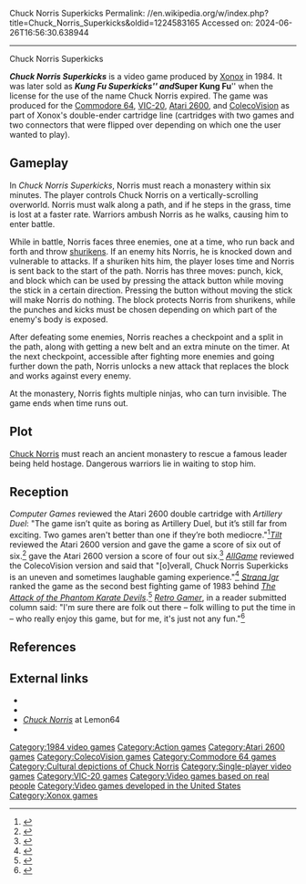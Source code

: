 Chuck Norris Superkicks
Permalink: //en.wikipedia.org/w/index.php?title=Chuck_Norris_Superkicks&oldid=1224583165
Accessed on: 2024-06-26T16:56:30.638944



------
Chuck Norris Superkicks
{{refimprove|date=September 2021}}
{{Infobox video game
| title = Chuck Norris Superkicks
| image = Chuck Norris Superkicks cover art.jpg
| caption = ColecoVision cover art
| developer = Xonox
| publisher = Xonox
| designer = 
| released = {{vgrelease|NA|January 1984<ref name="CE">{{cite magazine |title=Year-End Index |magazine=[[Computer Entertainer]] |date=January 1985 |volume=3 |issue=10 |page=156 |url=http://www.ataricompendium.com/archives/newsletters/video_game_update/computer_entertainer_jan85.pdf#page=12}}</ref>}}
| genre = [[Action game|Action]]
| modes = [[Single-player video game|Single-player]]
| platforms = [[Atari 2600]], [[ColecoVision]], [[Commodore 64]], [[VIC-20]]
| programmer = [[Rebecca Heineman]]
}}

'''''Chuck Norris Superkicks''''' is a video game produced by [[Xonox]] in 1984. It was later sold as '''''Kung Fu Superkicks''''' and '''''Super Kung Fu''''' when the license for the use of the name Chuck Norris expired. The game was produced for the [[Commodore 64]], [[VIC-20]], [[Atari 2600]], and [[ColecoVision]] as part of Xonox's double-ender cartridge line (cartridges with two games and two connectors that were flipped over depending on which one the user wanted to play).

== Gameplay==
In ''Chuck Norris Superkicks'', Norris must reach a monastery within six minutes. The player controls Chuck Norris on a vertically-scrolling overworld. Norris must walk along a path, and if he steps in the grass, time is lost at a faster rate. Warriors ambush Norris as he walks, causing him to enter battle.

While in battle, Norris faces three enemies, one at a time, who run back and forth and throw [[shuriken]]s. If an enemy hits Norris, he is knocked down and vulnerable to attacks. If a shuriken hits him, the player loses time and Norris is sent back to the start of the path. Norris has three moves: punch, kick, and block which can be used by pressing the attack button while moving the stick in a certain direction. Pressing the button without moving the stick will make Norris do nothing. The block protects Norris from shurikens, while the punches and kicks must be chosen depending on which part of the enemy's body is exposed.

After defeating some enemies, Norris reaches a checkpoint and a split in the path, along with getting a new belt and an extra minute on the timer. At the next checkpoint, accessible after fighting more enemies and going further down the path, Norris unlocks a new attack that replaces the block and works against every enemy.

At the monastery, Norris fights multiple ninjas, who can turn invisible. The game ends when time runs out.

==Plot==
[[Chuck Norris]] must reach an ancient monastery to rescue a famous leader being held hostage. Dangerous warriors lie in waiting to stop him.

==Reception==
''Computer Games'' reviewed the Atari 2600 double cartridge with ''Artillery Duel'': "The game isn’t quite as boring as Artillery Duel, but it’s still far from exciting. Two games aren't better than one if they’re both mediocre."<ref name="CG">{{cite magazine |last1=Dimetrosky |first1=Ray |title=Reviews - Artillery Duel / Chuck Norris |journal=Computer Games |date=April 1984 |page=62 |url=https://archive.org/details/computer-games-april-1984/page/62/mode/2up |publisher=Carnegie Publications Corp.}}</ref>''[[Tilt (French magazine)|Tilt]]'' reviewed the Atari 2600 version and gave the game a score of six out of six.<ref name="tilt">{{cite magazine |title=Tubes - Artillery Duel, Super Kung Fu |journal=[[Tilt (French magazine)|Tilt]] |date=January 1984 |issue=9 |page=38 |url=https://archive.org/details/Tilt009/page/n37/mode/2up |publisher=Editions Mondiales S.A. |language=French}}</ref> ''{{ill|TeleMatch|de|TeleMatch}}'' gave the Atari 2600 version a score of four out six.<ref name="telematch">{{cite magazine |last1=Andersen |first1=Helge |title=Test - Super Kung Fu |journal=TeleMatch |date=February 1984 |issue=2/84 |pages=32–33 |url=https://archive.org/details/TeleMatch.N09.1984.02-KCz.pdf/page/n31/mode/2up |publisher=TeleMatch Verlag |language=German}}</ref> ''[[AllGame]]'' reviewed the ColecoVision version and said that "[o]verall, Chuck Norris Superkicks is an uneven and sometimes laughable gaming experience."<ref name="allgame">{{cite web |last1=Weiss |first1=Brett Alan |title=Review - Chuck Norris Superkicks |url=http://www.allgame.com/game.php?id=23256&tab=review |website=[[AllGame]] |publisher=[[RhythmOne]] |access-date=2 July 2023 |archive-url=https://web.archive.org/web/20141114235419/http://www.allgame.com/game.php?id=23256&tab=review |archive-date=14 November 2014 |url-status=dead}}</ref> ''[[Strana Igr]]'' ranked the game as the second best fighting game of 1983 behind ''[[The Attack of the Phantom Karate Devils]]''.<ref name="stranaigr">{{cite magazine |title=файтинги |journal=[[Strana Igr]] |date=February 2009 |issue=275 |page=42 |url=https://archive.org/details/Game_Land_2009-02-275/page/42/mode/2up |publisher=Gameland |language=Russian}}</ref> ''[[Retro Gamer]]'', in a reader submitted column said: "I'm sure there are folk out there – folk willing to put the time in – who really enjoy this game, but for me, it's just not any fun."<ref name="RG">{{cite magazine |title=Reader's Revival - Chuck Norris Superkicks |journal=[[Retro Gamer]] |date=2013 |issue=120 |page=18 |url=https://archive.org/details/retro-gamer-raspberry-pi-buenos-aires/Retro%20Gamer%20120/page/n9/mode/2up |publisher=[[Imagine Publishing]]}}</ref>

==References==
{{reflist}}

==External links==
*{{moby game|id=/15766/chuck-norris-superkicks}}
*{{atarimania|id=17348}}
*[https://www.lemon64.com/game/chuck-norris ''Chuck Norris''] at Lemon64
*{{Internet Archive game|platform=Atari 2600|atari_2600_chuck_norris_superkicks_1983_xonox_-_k-tel_software_robert_weatherby_6|Chuck Norris Superkicks}}

{{Chuck Norris|state=expanded}}

[[Category:1984 video games]]
[[Category:Action games]]
[[Category:Atari 2600 games]]
[[Category:ColecoVision games]]
[[Category:Commodore 64 games]]
[[Category:Cultural depictions of Chuck Norris]]
[[Category:Single-player video games]]
[[Category:VIC-20 games]]
[[Category:Video games based on real people]]
[[Category:Video games developed in the United States]]
[[Category:Xonox games]]


{{Atari-console-stub}}